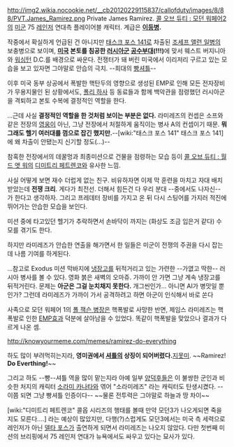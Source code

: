 http://img2.wikia.nocookie.net/__cb20120229115837/callofduty/images/8/88/PVT.James_Ramirez.png
Private James Ramirez. [[콜 오브 듀티 : 모던 워페어2]]의 [[미군]] 75 [[레인저]] 연대측 플레이어블 캐릭터. 계급은 '''[[이등병]].'''

작중에서 확실하게 언급된 건 아니지만 [[태스크 포스 141]]로 차출된 [[조세프 앨런 일병]]의 보충병으로 보이며, '''[[미국]] 본토를 침공한 [[러시아군]] [[공수부대]](!!!)'''에 맞서 웨스트 버지니아와 [[워싱턴]] D.C.를 배경으로 싸운다. 전쟁터가 돼 버린 미국에서 이리저리 구르고 있는 모습을 보고 있자면 그야말로 안습의 극치. --희대의 [[빵셔틀]]--

이후 미국 동부 상공에서 폭발한 핵탄두의 영향으로 생성된 EMP로 인해 모든 전자장비가 무용지물인 된 상황에서도, [[폴리 하사]] 등 동료들과 함께 백악관을 점령했던 러시아군을 격퇴하고 본토 수복에 결정적인 역할을 한다.

...근데 사실 '''결정적인 역할을 한 것처럼 보이는 부분은 없다.''' 라미레즈의 컨셉은 소프와 같은 전장의 [[영웅]]이 아닌, 그냥 전장에서 처절하게 움직이는 병사 A의 컨셉이기 때문. '''뭐 그래도 헬기 여러대를 껌으로 잡긴 했지만.'''--[wiki:"태스크 포스 141" 태스크 포스 141]에 왜 차출이 안됐는지 신기할 정도(...)--

참혹한 전장에서의 데꿀멍과 최종미션으로 건물을 점령하는 모습 등이 [[콜 오브 듀티 : 월드 앳 워]]의 [[디미트리 페트렌코]]와 유사한 느낌.

사실 어떻게 보면 재수 더럽게 없는 친구. 비유하자면 이제 막 훈련을 마치고 자대 배치받았는데 '''전쟁 크리'''. 게다가 최전선. 더해서 힘든건 다 우리 분대 --중에서도 나자신-- 가 한다고 생각하자. 그리고 프레데터 장비를 가지고 온 뒤 다시 스팅어를 가지러 적진에 뛰어가는 안습한 모습을 보인다.

미션 중에 타고있던 헬기가 추락하면서 손바닥이 까지는 (화상도 조금 입은거 같다) 수모를 겪기도 한다.

하지만 라미레즈가 안습한 연출을 해가면서 한 일들은 미군이 전쟁의 주권을 다시 잡는데 나름 기여를 하게된다.

...참고로 Exodus 미션 막바지에 [[냉장고]]를 뒤적거리고 있는 가련한 --가엾고 딱한-- 러시아 병사를 볼 수 있다. 영화 붉은 새벽의 오마쥬. 가까이 안 가면 그냥 계속 냉장고를 뒤적거린다. 문제는 '''아군은 그걸 눈치채지 못한다.''' 개그씬인가... 아니면 AI가 병맛일 뿐인가? 그런데 라미레즈가 가까이 가서 공격하려고 하면 아군이 인식해서 바로 쏜다 

사족으로 모던 워페어 1의 [[폴 잭슨 병장]]은 핵폭발로 사망한 반면, 제임스 라미레즈는 핵폭발로 인한 [[EMP]]효과 덕분에 살아남을 수 있었다. 똑같이 핵폭발을 맞았으나 결과가 다르게 나온 셈.

{{{#!html
<object width="425" height="344"><param name="movie" value="http://www.youtube.com/v/PkuLj5uCgSk&hl=ko_KR&fs=1&color1=0x006699&color2=0x54abd6"></param><param name="allowFullScreen" value="true"></param><param name="allowscriptaccess" value="always"></param><embed src="http://www.youtube.com/v/PkuLj5uCgSk&hl=ko_KR&fs=1&color1=0x006699&color2=0x54abd6" type="application/x-shockwave-flash" allowscriptaccess="always" allowfullscreen="true" width="425" height="344"></embed></object>
}}}

{{{#!html
<object width="480" height="390"><param name="movie" value="http://www.youtube.com/v/ZNJQVpdihi0?fs=1&amp;hl=ko_KR"></param><param name="allowFullScreen" value="true"></param><param name="allowscriptaccess" value="always"></param><embed src="http://www.youtube.com/v/ZNJQVpdihi0?fs=1&amp;hl=ko_KR" type="application/x-shockwave-flash" width="480" height="390" allowscriptaccess="always" allowfullscreen="true"></embed></object>
}}}

http://knowyourmeme.com/memes/ramirez-do-everything

하도 많이 부려먹히는지라, '''영미권에서 [[셔틀]]의 상징이 되어버렸다.'''[[지못미]].
~~Ramirez! '''Do Everthing!'''~~

그리고 하도 --빵--셔틀 역을 많이 맡는지라 아예 일부 [[양덕후]]들은 이 불쌍한 군인과 비슷한 처지의 캐릭터 [[소라미 카나타]]와 엮어 "소라미레즈" 라는 캐릭터도 탄생시켰다. --이쯤 되면 그냥 빵셔틀 인증이다-- ~~물론 전투력은 그야말로 하늘과 땅 차이~~

[wiki:"디미트리 페트렌코" 콜옵 시리즈의 행태를 볼때 만약 모던3가 나오게되면 죽을지도 모른다....] 라는 예상이 많았지만, 다행(?)스럽게도 모던3에서는 미국 측 세력으로 레인저가 아닌 [[델타 포스]]가 출연하게 되면서 라미레즈는 나오지 않았다. 다만 첫번째 미션의 브리핑에서 75 레인저 연대가 뉴욕에서도 싸우고 있다는 묘사가 있다.
